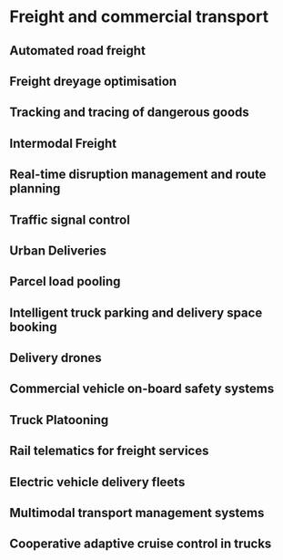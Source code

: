 # Freight and commercial transport {#freight}

## Automated road freight

## Freight dreyage optimisation

## Tracking and tracing of dangerous goods

## Intermodal Freight 

## Real-time disruption management and route planning

## Traffic signal control

## Urban Deliveries

## Parcel load pooling

## Intelligent truck parking and delivery space booking

## Delivery drones

## Commercial vehicle on-board safety systems

## Truck Platooning

## Rail telematics for freight services

## Electric vehicle delivery fleets

## Multimodal transport management systems 

## Cooperative adaptive cruise control in trucks